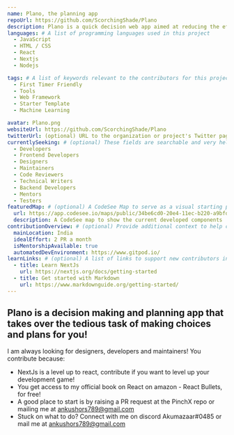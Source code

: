 ```yaml
---
name: Plano, the planning app
repoUrl: https://github.com/ScorchingShade/Plano
description: Plano is a quick decision web app aimed at reducing the effort in planning and deciding your daily chores!
languages: # A list of programming languages used in this project
  - JavaScript
  - HTML / CSS
  - React
  - Nextjs
  - Nodejs

tags: # A list of keywords relevant to the contributors for this project
  - First Timer Friendly
  - Tools
  - Web Framework
  - Starter Template
  - Machine Learning

avatar: Plano.png
websiteUrl: https://github.com/ScorchingShade/Plano
twitterUrl: (optional) URL to the organization or project's Twitter page
currentlySeeking: # (optional) These fields are searchable and very helpful for contributors to match well with your project
  - Developers
  - Frontend Developers
  - Designers
  - Maintainers
  - Code Reviewers
  - Technical Writers
  - Backend Developers
  - Mentors
  - Testers
featuredMap: # (optional) A CodeSee Map to serve as a visual starting point for contributors
  url: https://app.codesee.io/maps/public/34be6cd0-20e4-11ec-b220-a9bfdc3af9e9
  description: A CodeSee map to show the current developed components
contributionOverview: # (optional) Provide additional context to help contributors match well with your project
  mainLocation: India
  idealEffort: 2 PR a month
  isMentorshipAvailable: true
  automatedDevEnvironment: https://www.gitpod.io/
learnLinks: # (optional) A list of links to support new contributors in learning about your project and tech stack and culture / community
  - title: Learn NextJs
    url: https://nextjs.org/docs/getting-started
  - title: Get started with Markdown
    url: https://www.markdownguide.org/getting-started/
---
```


<!-- Divide your content into sections using our handy shortcodes. Each section is optional -->

<Overview>

## Plano is a decision making and planning app that takes over the tedious task of making choices and plans for you!

</Overview>

<Contributing>

I am always looking for designers, developers and maintainers! You contribute because:

- NextJs is a level up to react, contribute if you want to level up your development game!
- You get access to my official book on React on amazon - React Bullets, for free!
- A good place to start is by raising a PR request at the PinchX repo or mailing me at ankushors789@gmail.com
- Stuck on what to do? Connect with me on discord Akumazaar#0485 or mail me at ankushors789@gmail.com



</Contributing>
